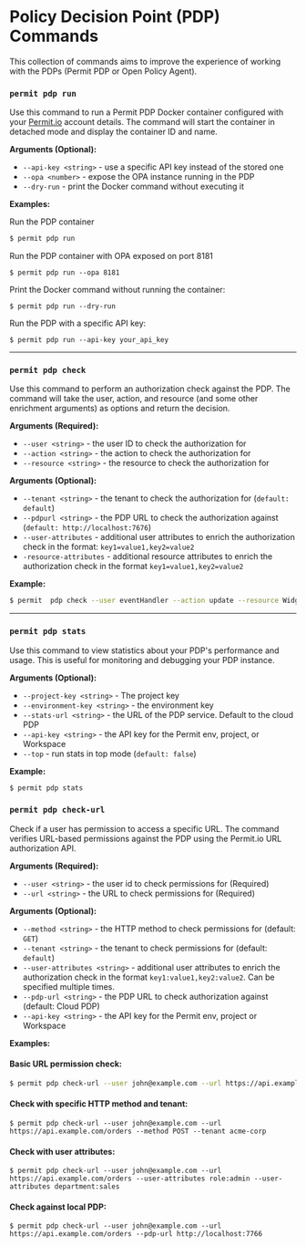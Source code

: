 
# Policy Decision Point (PDP) Commands

This collection of commands aims to improve the experience of working with the PDPs (Permit PDP or Open Policy Agent).

### `permit pdp run`

Use this command to run a Permit PDP Docker container configured with your [Permit.io](http://permit.io/) account details. The command will start the container in detached mode and display the container ID and name.

**Arguments (Optional):**

- `--api-key <string>` - use a specific API key instead of the stored one
- `--opa <number>` - expose the OPA instance running in the PDP
- `--dry-run` - print the Docker command without executing it

**Examples:**

Run the PDP container

```bash
$ permit pdp run
```

Run the PDP container with OPA exposed on port 8181

```
$ permit pdp run --opa 8181
```

Print the Docker command without running the container:

```
$ permit pdp run --dry-run
```

Run the PDP with a specific API key:

```
$ permit pdp run --api-key your_api_key
```

---

### `permit pdp check`

Use this command to perform an authorization check against the PDP. The command will take the user, action, and resource (and some other enrichment arguments) as options and return the decision.

**Arguments (Required):**

- `--user <string>` - the user ID to check the authorization for
- `--action <string>` - the action to check the authorization for
- `--resource <string>` - the resource to check the authorization for

**Arguments (Optional):**

- `--tenant <string>` - the tenant to check the authorization for (`default: default`)
- `--pdpurl <string>` - the PDP URL to check the authorization against (`default: http://localhost:7676`)
- `--user-attributes` - additional user attributes to enrich the authorization check in the format: `key1=value1,key2=value2`
- `-resource-attributes` - additional resource attributes to enrich the authorization check in the format `key1=value1,key2=value2`

**Example:**

```bash
$ permit  pdp check --user eventHandler --action update --resource Widget:dashboard-1-widget
```

---

### `permit pdp stats`

Use this command to view statistics about your PDP's performance and usage. This is useful for monitoring and debugging your PDP instance.

**Arguments (Optional):**

- `--project-key <string>` - The project key
- `--environment-key <string>` - the environment key
- `--stats-url <string>` - the URL of the PDP service. Default to the cloud PDP
- `--api-key <string>` - the API key for the Permit env, project, or Workspace
- `--top` - run stats in top mode (`default: false`)

**Example:**

```bash
$ permit pdp stats
```



### `permit pdp check-url`

Check if a user has permission to access a specific URL. The command verifies URL-based permissions against the PDP using the Permit.io URL authorization API.

**Arguments (Required):**

- `--user <string>` - the user id to check permissions for (Required)
- `--url <string>` - the URL to check permissions for (Required)

**Arguments (Optional):**

- `--method <string>` - the HTTP method to check permissions for (default: `GET`)
- `--tenant <string>` - the tenant to check permissions for (default: `default`)
- `--user-attributes <string>` - additional user attributes to enrich the authorization check in the format `key1:value1,key2:value2`. Can be specified multiple times.
- `--pdp-url <string>` - the PDP URL to check authorization against (default: Cloud PDP)
- `--api-key <string>` - the API key for the Permit env, project or Workspace

**Examples:**

#### Basic URL permission check:

```bash
$ permit pdp check-url --user john@example.com --url https://api.example.com/orders
```

#### Check with specific HTTP method and tenant:

```
$ permit pdp check-url --user john@example.com --url https://api.example.com/orders --method POST --tenant acme-corp
```

#### Check with user attributes:

```
$ permit pdp check-url --user john@example.com --url https://api.example.com/orders --user-attributes role:admin --user-attributes department:sales
```

#### Check against local PDP:

```
$ permit pdp check-url --user john@example.com --url https://api.example.com/orders --pdp-url http://localhost:7766
```
